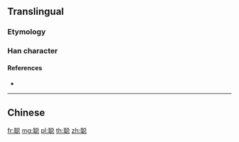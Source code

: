 {{character info/new}}
{{also|聰}}
==Translingual==

===Etymology===
{{Han simp|聰|f=悤|t=总}}

===Han character===
{{Han char|rn=128|rad=耳|as=09|sn=15|four=|canj=SJCRP|ids=⿰耳总}}

====References====
* {{Han ref|kx=0968.391|hdz=42792.220|uh=806A|ud=32874}}

----

==Chinese==
{{zh-see|聰}}

[[fr:聪]]
[[mg:聪]]
[[pl:聪]]
[[th:聪]]
[[zh:聪]]